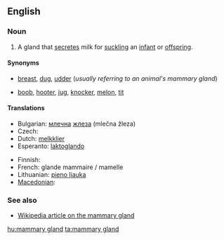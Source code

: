==English==
{{wikipedia}}

===Noun===
{{en-noun|sg=[[mammary]] [[gland]]}}

# {{anatomy}} A gland that [[secrete]]s milk for [[suckle|suckling]] an [[infant]] or [[offspring]].

====Synonyms====
* {{sense|standard}} [[breast]], [[dug]], [[udder]] (''usually referring to an animal's mammary gland'')
* {{sense|somewhat taboo slang, usually used of a woman's mammary gland}} [[boob]], [[hooter]], [[jug]], [[knocker]], [[melon]], [[tit]]<!--add more if you can think of any-->

====Translations====
{{trans-top|milk-secreting gland}}
* Bulgarian: [[млечен|млечна]] [[жлеза]] (mlečna žleza) {{f}}
* Czech: {{t-|cs|mléčná žláza|f}}
* Dutch: [[melkklier]] {{f}}
* Esperanto: [[laktoglando]]
{{trans-mid}}
* Finnish: {{t+|fi|maitorauhanen}}
* French: glande mammaire / mamelle
* Lithuanian: [[pieno liauka]] {{f}}
* [[Macedonian]]: {{t|mk|млечна жлезда|f|tr=mléčna žlézda|sc=Cyrl|xs=Macedonian}}
{{trans-bottom}}

===See also===
* [[w:mammary gland|Wikipedia article on the mammary gland]]

[[hu:mammary gland]]
[[ta:mammary gland]]